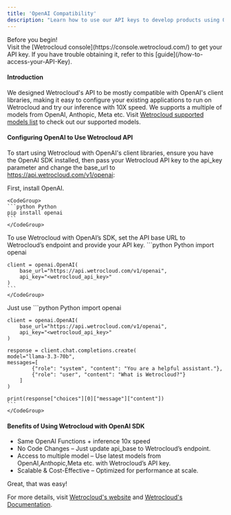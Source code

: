 ---
title: 'OpenAI Compatibility'
description: "Learn how to use our API keys to develop products using OpenAI SDK"
---
<Note>
Before you begin!<br />
Visit the [Wetrocloud console](https://console.wetrocloud.com/) to get your API key. If you have trouble obtaining it, refer to this [guide](/how-to-access-your-API-Key). 
</Note>


#### Introduction 
We designed Wetrocloud's API to be mostly compatible with OpenAI's client libraries, making it easy to configure your existing applications to run on Wetrocloud and try our inference with 10X speed.
We supports a multiple of models from OpenAI, Anthopic, Meta etc. Visit [Wetrocloud supported models list](/endpoint-explanations/models) to check out our supported models.


#### Configuring OpenAI to Use Wetrocloud API
To start using Wetrocloud with OpenAI's client libraries, ensure you have the OpenAI SDK installed, then pass your Wetrocloud API key to the api_key parameter and change the base_url to https://api.wetrocloud.com/v1/openai:

<Steps>
  <Step title="Install OpenAI SDK">
    First, install OpenAI.
    
    <CodeGroup>
    ```python Python
    pip install openai
    ```
    </CodeGroup>
  </Step>

  <Step title="Configuration">
    To use Wetrocloud with OpenAI’s SDK, set the API base URL to Wetrocloud’s endpoint and provide your API key.
    <CodeGroup>
    ```python Python
    import openai

    client = openai.OpenAI(
        base_url="https://api.wetrocloud.com/v1/openai",
        api_key="<wetrocloud_api_key>"
    )
    ```
    </CodeGroup>
  </Step>
  <Step title="Example: Text Completion">
    Just use
    <CodeGroup>
    ```python Python
    import openai

    client = openai.OpenAI(
        base_url="https://api.wetrocloud.com/v1/openai",
        api_key="<wetrocloud_api_key>"
    )

    response = client.chat.completions.create(
    model="llama-3.3-70b",
    messages=[
            {"role": "system", "content": "You are a helpful assistant."},
            {"role": "user", "content": "What is Wetrocloud?"}
        ]
    )

    print(response["choices"][0]["message"]["content"])
    ```
    </CodeGroup>
  </Step>
</Steps>

#### Benefits of Using Wetrocloud with OpenAI SDK 
- Same OpenAI Functions + inference 10x speed 
- No Code Changes – Just update api_base to Wetrocloud’s endpoint.
- Access to multiple model – Use latest models from OpenAI,Anthopic,Meta etc. with Wetrocloud’s API key.
- Scalable & Cost-Effective – Optimized for performance at scale.


Great, that was easy!

For more details, visit [Wetrocloud's website](https://wetrocloud.com/) and [Wetrocloud's Documentation](https://docs.wetrocloud.com/).
